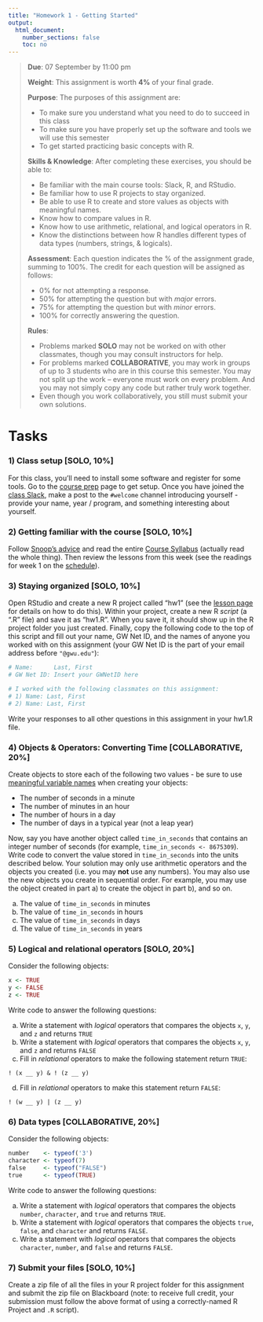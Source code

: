 ```yaml
---
title: "Homework 1 - Getting Started"
output:
  html_document:
    number_sections: false
    toc: no
---
```


> **Due**: 07 September by 11:00 pm
>
> **Weight**: This assignment is worth **4%** of your final grade.
>
> **Purpose**: The purposes of this assignment are:
>
> - To make sure you understand what you need to do to succeed in this class
> - To make sure you have properly set up the software and tools we will use this semester
> - To get started practicing basic concepts with R.
>
> **Skills & Knowledge**: After completing these exercises, you should be able to:
>
> - Be familiar with the main course tools: Slack, R, and RStudio.
> - Be familiar how to use R projects to stay organized.
> - Be able to use R to create and store values as objects with meaningful names.
> - Know how to compare values in R.
> - Know how to use arithmetic, relational, and logical operators in R.
> - Know the distinctions between how R handles different types of data types (numbers, strings, & logicals).
>
> **Assessment**: Each question indicates the % of the assignment grade, summing to 100%. The credit for each question will be assigned as follows:
>
> - 0% for not attempting a response.
> - 50% for attempting the question but with _major_ errors. 
> - 75% for attempting the question but with _minor_ errors. 
> - 100% for correctly answering the question.
>
> **Rules**:
>
> - Problems marked **SOLO** may not be worked on with other classmates, though you may consult instructors for help.
> - For problems marked **COLLABORATIVE**, you may work in groups of up to 3 students who are in this course this semester. You may not split up the work -- everyone must work on every problem. And you may not simply copy any code but rather truly work together.
> - Even though you work collaboratively, you still must submit your own solutions.

# Tasks

### 1) Class setup [SOLO, 10%]

For this class, you'll need to install some software and register for some tools. Go to the [course prep](L0-course-prep.html) page to get setup. Once you have joined the [class Slack](https://emse-p4a-f20.slack.com/), make a post to the `#welcome` channel introducing yourself - provide your name, year / program, and something interesting about yourself.

### 2) Getting familiar with the course [SOLO, 10%]

Follow [Snoop's advice](https://twitter.com/ryancbriggs/status/1293543531496308736?s=20) and read the entire [Course Syllabus](syllabus.html) (actually read the whole thing). Then review the lessons from this week (see the readings for week 1 on the [schedule](schedule.html)).

### 3) Staying organized [SOLO, 10%]

Open RStudio and create a new R project called "hw1" (see the [lesson page](L1.2-getting-started.html#RStudio_projects) for details on how to do this). Within your project, create a new R _script_ (a ".R" file) and save it as "hw1.R". When you save it, it should show up in the R project folder you just created. Finally, copy the following code to the top of this script and fill out your name, GW Net ID, and the names of anyone you worked with on this assignment (your GW Net ID is the part of your email address before `"@gwu.edu"`):

```r
# Name:      Last, First
# GW Net ID: Insert your GWNetID here

# I worked with the following classmates on this assignment:
# 1) Name: Last, First
# 2) Name: Last, First
```

Write your responses to all other questions in this assignment in your hw1.R file.

### 4) Objects & Operators: Converting Time [COLLABORATIVE, 20%]

Create objects to store each of the following two values - be sure to use [meaningful variable names](L1.2-getting-started.html#Use_meaningful_variable_names) when creating your objects:

- The number of seconds in a minute
- The number of minutes in an hour
- The number of hours in a day
- The number of days in a typical year (not a leap year)

Now, say you have another object called `time_in_seconds` that contains an integer number of seconds (for example, `time_in_seconds <- 8675309`). Write code to convert the value stored in `time_in_seconds` into the units described below. Your solution may only use arithmetic operators and the objects you created (i.e. you may **not** use any numbers). You may also use the new objects you create in sequential order. For example, you may use the object created in part a) to create the object in part b), and so on.

a) The value of `time_in_seconds` in minutes
b) The value of `time_in_seconds` in hours
c) The value of `time_in_seconds` in days
d) The value of `time_in_seconds` in years

### 5) Logical and relational operators  [SOLO, 20%]

Consider the following objects:

```r
x <- TRUE
y <- FALSE
z <- TRUE
```

Write code to answer the following questions:

a) Write a statement with _logical_ operators that compares the objects `x`, `y`, and `z` and returns `TRUE`
b) Write a statement with _logical_ operators that compares the objects `x`, `y`, and `z` and returns `FALSE`
c) Fill in _relational_ operators to make the following statement return `TRUE`:

`! (x __ y) & ! (z __ y)`

d) Fill in _relational_ operators to make this statement return `FALSE`:

`! (w __ y) | (z __ y)`

### 6) Data types [COLLABORATIVE, 20%]

Consider the following objects:

```r
number    <- typeof('3')
character <- typeof(7)
false     <- typeof("FALSE")
true      <- typeof(TRUE)
```

Write code to answer the following questions:

a) Write a statement with _logical_ operators that compares the objects `number`, `character`, and `true` and returns `TRUE`.
b) Write a statement with _logical_ operators that compares the objects `true`, `false`, and `character` and returns `FALSE`.
c) Write a statement with _logical_ operators that compares the objects `character`, `number`, and `false` and returns `FALSE`.

### 7) Submit your files [SOLO, 10%]

Create a zip file of all the files in your R project folder for this assignment and submit the zip file on Blackboard (note: to receive full credit, your submission must follow the above format of using a correctly-named R Project and `.R` script).

